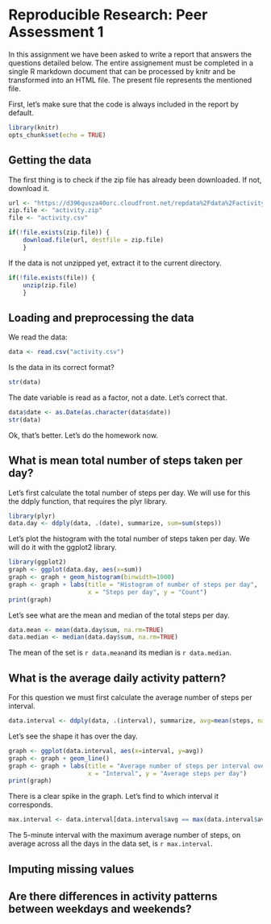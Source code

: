 # Reproducible Research: Peer Assessment 1

In this assignment we have been asked to write a report that answers the questions detailed below. The entire assignement must be completed in a single R markdown document that can be processed by knitr and be transformed into an HTML file. The present file represents the mentioned file.

First, let's make sure that the code is always included in the report by default.

```r
library(knitr)
opts_chunk$set(echo = TRUE)
```


## Getting the data
The first thing is to check if the zip file has already been downloaded. If not, download it.
```r
url <- "https://d396qusza40orc.cloudfront.net/repdata%2Fdata%2Factivity.zip"
zip.file <- "activity.zip"
file <- "activity.csv"

if(!file.exists(zip.file)) {
    download.file(url, destfile = zip.file)
    }
```

If the data is not unzipped yet, extract it to the current directory.
```r
if(!file.exists(file)) {
    unzip(zip.file)
    }
```

## Loading and preprocessing the data

We read the data:
```r
data <- read.csv("activity.csv")
```

Is the data in its correct format?
```r
str(data)
```

The date variable is read as a factor, not a date. Let's correct that.
```r
data$date <- as.Date(as.character(data$date))
str(data)
```

Ok, that's better. Let's do the homework now.

## What is mean total number of steps taken per day?
Let's first calculate the total number of steps per day. We will use for this the ddply function, that requires the plyr library.
```r
library(plyr)
data.day <- ddply(data, .(date), summarize, sum=sum(steps))
```

Let's plot the histogram with the total number of steps taken per day. We will do it with the ggplot2 library.
```r
library(ggplot2)
graph <- ggplot(data.day, aes(x=sum))
graph <- graph + geom_histogram(binwidth=1000)
graph <- graph + labs(title = "Histogram of number of steps per day",
                      x = "Steps per day", y = "Count")
print(graph)
```

Let's see what are the mean and median of the total steps per day.
```r
data.mean <- mean(data.day$sum, na.rm=TRUE)
data.median <- median(data.day$sum, na.rm=TRUE)
```

The mean of the set is `r data.mean`and its median is `r data.median`.

## What is the average daily activity pattern?
For this question we must first calculate the average number of steps per interval.
```r
data.interval <- ddply(data, .(interval), summarize, avg=mean(steps, na.rm=TRUE))
```

Let's see the shape it has over the day. 
```r
graph <- ggplot(data.interval, aes(x=interval, y=avg))
graph <- graph + geom_line()
graph <- graph + labs(title = "Average number of steps per interval over a day",
                      x = "Interval", y = "Average steps per day")
print(graph)
```

There is a clear spike in the graph. Let's find to which interval it corresponds.
```r
max.interval <- data.interval[data.interval$avg == max(data.interval$avg),][1]
```
The 5-minute interval with the maximum average number of steps, on average across all the days in the data set, is `r max.interval`. 

## Imputing missing values



## Are there differences in activity patterns between weekdays and weekends?
